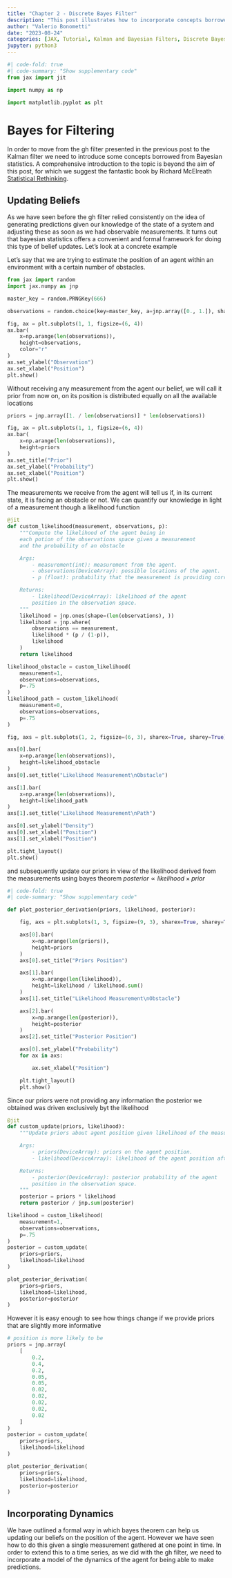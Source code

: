 ```yaml
---
title: "Chapter 2 - Discrete Bayes Filter" 
description: "This post illustrates how to incorporate concepts borrowed from bayesian statistics into filtering algorithms."
author: "Valerio Bonometti"
date: "2023-08-24"
categories: [JAX, Tutorial, Kalman and Bayesian Filters, Discrete Bayes Filter, Bayesian Statistics]
jupyter: python3
---
```

```python
#| code-fold: true
#| code-summary: "Show supplementary code"
from jax import jit

import numpy as np

import matplotlib.pyplot as plt
```

# Bayes for Filtering

In order to move from the gh filter presented in the previous post to the Kalman filter we need to introduce some concepts borrowed from Bayesian statistics. A comprehensive introduction to the topic is beyond the aim of this post, for which we suggest the fantastic book by Richard McElreath [Statistical Rethinking](https://xcelab.net/rm/statistical-rethinking/).

## Updating Beliefs

As we have seen before the gh filter relied consistently on the idea of generating predictions given our knowledge of the state of a system and adjusting these as soon as we had observable measurements. It turns out that bayesian statistics offers a convenient and formal framework for doing this type of belief updates. Let's look at a concrete example

Let's say that we are trying to estimate the position of an agent within an environment with a certain number of obstacles. 

```python
from jax import random
import jax.numpy as jnp

master_key = random.PRNGKey(666)

observations = random.choice(key=master_key, a=jnp.array([0., 1.]), shape=(10,), p=jnp.array([.4, .6]))

fig, ax = plt.subplots(1, 1, figsize=(6, 4))
ax.bar(
    x=np.arange(len(observations)),
    height=observations,
    color="r"
)
ax.set_ylabel("Observation")
ax.set_xlabel("Position")
plt.show()
```

Without receiving any measurement from the agent our belief, we will call it prior from now on, on its position is distributed equally on all the available locations

```python
priors = jnp.array([1. / len(observations)] * len(observations))

fig, ax = plt.subplots(1, 1, figsize=(6, 4))
ax.bar(
    x=np.arange(len(observations)),
    height=priors
)
ax.set_title("Prior")
ax.set_ylabel("Probability")
ax.set_xlabel("Position")
plt.show()
```

The measurements we receive from the agent will tell us if, in its current state, it is facing an obstacle or not. We can quantify our knowledge in light of a measurement though a likelihood function

```python
@jit
def custom_likelihood(measurement, observations, p):
    """Compute the likelihood of the agent being in
    each potion of the observations space given a measurement
    and the probability of an obstacle

    Args:
        - measurement(int): measurement from the agent.
        - observations(DeviceArray): possible locations of the agent.
        - p (float): probability that the measurement is providing correct information

    Returns:
        - likelihood(DeviceArray): likelihood of the agent 
        position in the observation space.
    """
    likelihood = jnp.ones(shape=(len(observations), ))
    likelihood = jnp.where(
        observations == measurement,
        likelihood * (p / (1-p)),
        likelihood
    )
    return likelihood

likelihood_obstacle = custom_likelihood(
    measurement=1,
    observations=observations,
    p=.75
)
likelihood_path = custom_likelihood(
    measurement=0,
    observations=observations,
    p=.75
)

fig, axs = plt.subplots(1, 2, figsize=(6, 3), sharex=True, sharey=True)

axs[0].bar(
    x=np.arange(len(observations)),
    height=likelihood_obstacle
)
axs[0].set_title("Likelihood Measurement\nObstacle")

axs[1].bar(
    x=np.arange(len(observations)),
    height=likelihood_path
)
axs[1].set_title("Likelihood Measurement\nPath")

axs[0].set_ylabel("Density")
axs[0].set_xlabel("Position")
axs[1].set_xlabel("Position")

plt.tight_layout()
plt.show()
```

and subsequently update our priors in view of the likelihood derived from the measurements using bayes theorem $posterior \propto likelihood \times prior$

```python
#| code-fold: true
#| code-summary: "Show supplementary code"

def plot_posterior_derivation(priors, likelihood, posterior):

    fig, axs = plt.subplots(1, 3, figsize=(9, 3), sharex=True, sharey=True)

    axs[0].bar(
        x=np.arange(len(priors)),
        height=priors 
    )
    axs[0].set_title("Priors Position")

    axs[1].bar(
        x=np.arange(len(likelihood)),
        height=likelihood / likelihood.sum()
    )
    axs[1].set_title("Likelihood Measurement\nObstacle")

    axs[2].bar(
        x=np.arange(len(posterior)),
        height=posterior
    )
    axs[2].set_title("Posterior Position")

    axs[0].set_ylabel("Probability")
    for ax in axs:

        ax.set_xlabel("Position")

    plt.tight_layout()
    plt.show()
```

Since our priors were not providing any information the posterior we obtained was driven exclusively byt the likelihood

```python
@jit
def custom_update(priors, likelihood):
    """Update priors about agent position given likelihood of the measurement

    Args:
        - priors(DeviceArray): priors on the agent position.
        - likelihood(DeviceArray): likelihood of the agent position after observing a measurement.

    Returns:
        - posterior(DeviceArray): posterior probability of the agent 
        position in the observation space.
    """
    posterior = priors * likelihood
    return posterior / jnp.sum(posterior)

likelihood = custom_likelihood(
    measurement=1,
    observations=observations,
    p=.75
)
posterior = custom_update(
    priors=priors,
    likelihood=likelihood
)

plot_posterior_derivation(
    priors=priors, 
    likelihood=likelihood, 
    posterior=posterior
)
```

However it is easy enough to see how things change if we provide priors that are slightly more informative

```python
# position is more likely to be 
priors = jnp.array(
    [
        0.2,
        0.4,
        0.2,
        0.05,
        0.05,
        0.02,
        0.02,
        0.02,
        0.02,
        0.02
    ]
)
posterior = custom_update(
    priors=priors,
    likelihood=likelihood
)

plot_posterior_derivation(
    priors=priors, 
    likelihood=likelihood, 
    posterior=posterior
)
```

## Incorporating Dynamics

We have outlined a formal way in which bayes theorem can help us updating our beliefs on the position of the agent. However we have seen how to do this given a single measurement gathered at one point in time. In order to extend this to a time series, as we did with the gh filter, we need to incorporate a model of the dynamics of the agent for being able to make predictions.